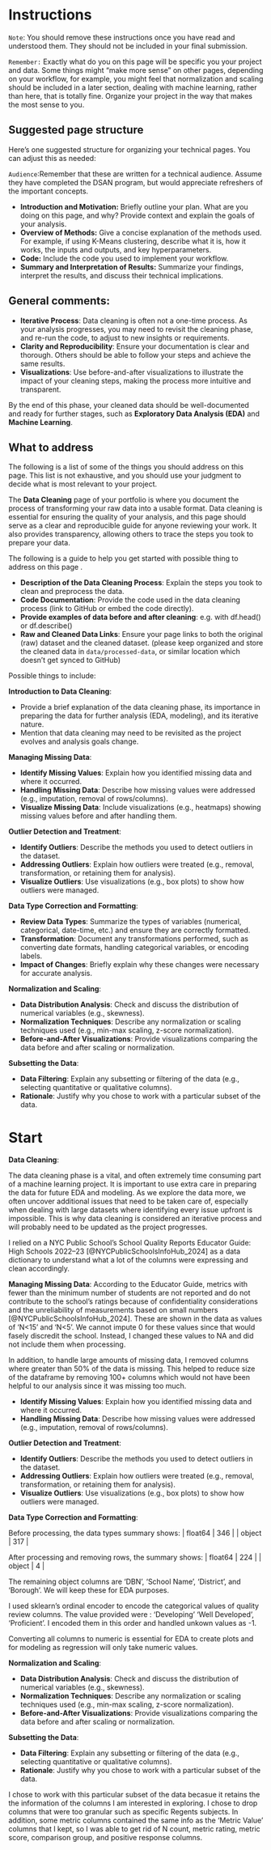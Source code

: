 # Instructions 

`Note`: You should remove these instructions once you have read and understood them. They should not be included in your final submission.

`Remember:` Exactly what do you on this page will be specific you your project and data. Some things might "make more sense" on other pages, depending on your workflow, for example, you might feel that normalization and scaling should be included in a later section, dealing with machine learning, rather than here, that is totally fine. Organize your project in the way that makes the most sense to you.  

## Suggested page structure

Here’s one suggested structure for organizing your technical pages. You can adjust this as needed:

`Audience`:Remember that these are written for a technical audience. Assume they have completed the DSAN program, but would appreciate refreshers of the important concepts. 

- **Introduction and Motivation:** Briefly outline your plan. What are you doing on this page, and why? Provide context and explain the goals of your analysis.
- **Overview of Methods:** Give a concise explanation of the methods used. For example, if using K-Means clustering, describe what it is, how it works, the inputs and outputs, and key hyperparameters.
- **Code:** Include the code you used to implement your workflow.
- **Summary and Interpretation of Results:** Summarize your findings, interpret the results, and discuss their technical implications.

## General comments:

- **Iterative Process**: Data cleaning is often not a one-time process. As your analysis progresses, you may need to revisit the cleaning phase, and re-run the code, to adjust to new insights or requirements.
- **Clarity and Reproducibility**: Ensure your documentation is clear and thorough. Others should be able to follow your steps and achieve the same results.
- **Visualizations**: Use before-and-after visualizations to illustrate the impact of your cleaning steps, making the process more intuitive and transparent.

By the end of this phase, your cleaned data should be well-documented and ready for further stages, such as **Exploratory Data Analysis (EDA)** and **Machine Learning**.

## What to address 

The following is a list of some of the things you should address on this page. This list is not exhaustive, and you should use your judgment to decide what is most relevant to your project.

The **Data Cleaning** page of your portfolio is where you document the process of transforming your raw data into a usable format. Data cleaning is essential for ensuring the quality of your analysis, and this page should serve as a clear and reproducible guide for anyone reviewing your work. It also provides transparency, allowing others to trace the steps you took to prepare your data.

The following is a guide to help you get started with possible thing to address on this page .

- **Description of the Data Cleaning Process**: Explain the steps you took to clean and preprocess the data.
- **Code Documentation**: Provide the code used in the data cleaning process (link to GitHub or embed the code directly).
- **Provide examples of data before and after cleaning**: e.g. with df.head() or df.describe()
- **Raw and Cleaned Data Links**: Ensure your page links to both the original (raw) dataset and the cleaned dataset. (please keep organized and store the cleaned data in `data/processed-data`, or similar location which doesn't get synced to GitHub)

Possible things to include:

**Introduction to Data Cleaning**:

- Provide a brief explanation of the data cleaning phase, its importance in preparing the data for further analysis (EDA, modeling), and its iterative nature.
- Mention that data cleaning may need to be revisited as the project evolves and analysis goals change.

**Managing Missing Data**:

- **Identify Missing Values**: Explain how you identified missing data and where it occurred.
- **Handling Missing Data**: Describe how missing values were addressed (e.g., imputation, removal of rows/columns).
- **Visualize Missing Data**: Include visualizations (e.g., heatmaps) showing missing values before and after handling them.

**Outlier Detection and Treatment**:

- **Identify Outliers**: Describe the methods you used to detect outliers in the dataset.
- **Addressing Outliers**: Explain how outliers were treated (e.g., removal, transformation, or retaining them for analysis).
- **Visualize Outliers**: Use visualizations (e.g., box plots) to show how outliers were managed.


**Data Type Correction and Formatting**:

- **Review Data Types**: Summarize the types of variables (numerical, categorical, date-time, etc.) and ensure they are correctly formatted.
- **Transformation**: Document any transformations performed, such as converting date formats, handling categorical variables, or encoding labels.
- **Impact of Changes**: Briefly explain why these changes were necessary for accurate analysis.

**Normalization and Scaling**:

- **Data Distribution Analysis**: Check and discuss the distribution of numerical variables (e.g., skewness).
- **Normalization Techniques**: Describe any normalization or scaling techniques used (e.g., min-max scaling, z-score normalization).
- **Before-and-After Visualizations**: Provide visualizations comparing the data before and after scaling or normalization.

**Subsetting the Data**:

- **Data Filtering**: Explain any subsetting or filtering of the data (e.g., selecting quantitative or qualitative columns).
- **Rationale**: Justify why you chose to work with a particular subset of the data.


# Start

**Data Cleaning**:

The data cleaning phase is a vital, and often extremely time consuming part of a machine learning project. It is important to use extra care in preparing the data for future EDA and modeling. As we explore the data more, we often uncover additional issues that need to be taken care of, especially when dealing with large datasets where identifying every issue upfront is impossible. This is why data cleaning is considered an iterative process and will probably need to be updated as the project progresses.

I relied on a NYC Public School's School Quality Reports Educator Guide: High Schools 2022–23 [@NYCPublicSchoolsInfoHub_2024] as a data dictionary to understand what a lot of the columns were expressing and clean accordingly.

**Managing Missing Data**:
According to the Educator Guide, metrics with fewer than the minimum number of students are not reported and do not
contribute to the school’s ratings because of confidentiality considerations and the unreliability of measurements based on small numbers [@NYCPublicSchoolsInfoHub_2024]. These are shown in the data as values of 'N<15' and 'N<5'. We cannot impute 0 for these values since that would fasely discredit the school. Instead, I changed these values to NA and did not include them when processing. 

In addition, to handle large amounts of missing data, I removed columns where greater than 50% of the data is missing. This helped to reduce size of the dataframe by removing 100+ columns which would not have been helpful to our analysis since it was missing too much.

- **Identify Missing Values**: Explain how you identified missing data and where it occurred.
- **Handling Missing Data**: Describe how missing values were addressed (e.g., imputation, removal of rows/columns).


**Outlier Detection and Treatment**:

- **Identify Outliers**: Describe the methods you used to detect outliers in the dataset.
- **Addressing Outliers**: Explain how outliers were treated (e.g., removal, transformation, or retaining them for analysis).
- **Visualize Outliers**: Use visualizations (e.g., box plots) to show how outliers were managed.


**Data Type Correction and Formatting**:

Before processing, the data types summary shows:
| float64 | 346 |
| object | 317 |

After processing and removing rows, the summary shows:
| float64 | 224 |
| object | 4 |

The remaining object columns are 'DBN', 'School Name', 'District', and 'Borough'. We will keep these for EDA purposes. 

I used sklearn's ordinal encoder to encode the categorical values of quality review columns. The value provided were : 'Developing' 'Well Developed', 'Proficient'. I encoded them in this order and handled unkown values as -1.

Converting all columns to numeric is essential for EDA to create plots and for modeling as regression will only take numeric values.

**Normalization and Scaling**:

- **Data Distribution Analysis**: Check and discuss the distribution of numerical variables (e.g., skewness).
- **Normalization Techniques**: Describe any normalization or scaling techniques used (e.g., min-max scaling, z-score normalization).
- **Before-and-After Visualizations**: Provide visualizations comparing the data before and after scaling or normalization.

**Subsetting the Data**:

- **Data Filtering**: Explain any subsetting or filtering of the data (e.g., selecting quantitative or qualitative columns).
- **Rationale**: Justify why you chose to work with a particular subset of the data.

I chose to work with this particular subset of the data becasue it retains the the information of the columns I am interested in exploring. I chose to drop columns that were too granular such as specific Regents subjects. In addition, some metric columns contained the same info as the 'Metric Value' columns that I kept, so I was able to get rid of N count, metric rating, metric score, comparison group, and positive response columns.




